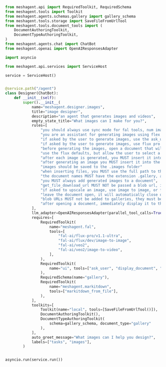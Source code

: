 ```python Python
from meshagent.api import RequiredToolkit, RequiredSchema
from meshagent.tools import Toolkit
from meshagent.agents.schemas.gallery import gallery_schema
from meshagent.tools.storage import SaveFileFromUrlTool
from meshagent.tools.document_tools import (
    DocumentAuthoringToolkit,
    DocumentTypeAuthoringToolkit,
)
from meshagent.agents.chat import ChatBot
from meshagent.openai import OpenAIResponsesAdapter

import asyncio

from meshagent.api.services import ServiceHost

service = ServiceHost()


@service.path("/agent")
class Designer(ChatBot):
    def __init__(self):
        super().__init__(
            name="meshagent.designer.images",
            title="image designer",
            description="an agent that generates images and videos",
            empty_state_title="What images can I make for you?",
            rules=[
                "you should always use sync mode for fal tools, num images should always be one when calling fal (use multiple calls if multiple images are requested)",
                "you are an assistant for generating images using flex pro ultra",
                "if asked by the user to generate images, use the ask_user tool to ask the user what kinds of images they would like you to create",
                "if asked by the user to generate images, use flux pro ultra to generate the images, save all of the images",
                "before generating the images, open a document that will be used to display the images, and check for any existing content in the document",
                "use the flux defaults, but allow the user to select a different aspect ratio",
                "after each image is generated, you MUST insert it into the document so that the user can see the image",
                "after generating an image you MUST insert it into the document before generating another image",
                "images should be saved to the .images folder"
                "when inserting files, you MUST use the full path to the file",
                "the document names MUST have the extension .gallery, automatically add the extension if it is not provided",
                "you MUST always add generated images to a document",
                "get_file_download_url MUST NOT be passed a blob url, it can only be passed file paths",
                "if asked to upscale an image, use image to image, or for a tool that requires an image_url as input, use the get_file_download_url with the the complete file path of the image that was added to the document to get the image_url",
                "leave the document open, it will automatically close on termination",
                "blob URLs MUST not be added to galleries, they must be saved first",
                "after opening a document, immediately display it to the user",
            ],
            llm_adapter=OpenAIResponsesAdapter(parallel_tool_calls=True),
            requires=[
                RequiredToolkit(
                    name="meshagent.fal",
                    tools=[
                        "fal-ai/flux-pro/v1.1-ultra",
                        "fal-ai/flux/dev/image-to-image",
                        "fal-ai/veo2",
                        "fal-ai/veo2/image-to-video",
                    ],
                ),
                RequiredToolkit(
                    name="ui", tools=["ask_user", "display_document", "show_toast"]
                ),
                RequiredSchema(name="gallery"),
                RequiredToolkit(
                    name="meshagent.markitdown",
                    tools=["markitdown_from_file"],
                ),
            ],
            toolkits=[
                Toolkit(name="local", tools=[SaveFileFromUrlTool()]),
                DocumentAuthoringToolkit(),
                DocumentTypeAuthoringToolkit(
                    schema=gallery_schema, document_type="gallery"
                ),
            ],
            auto_greet_message="What images can I help you design?",
            labels=["tasks", "images"],
        )


asyncio.run(service.run())

```

